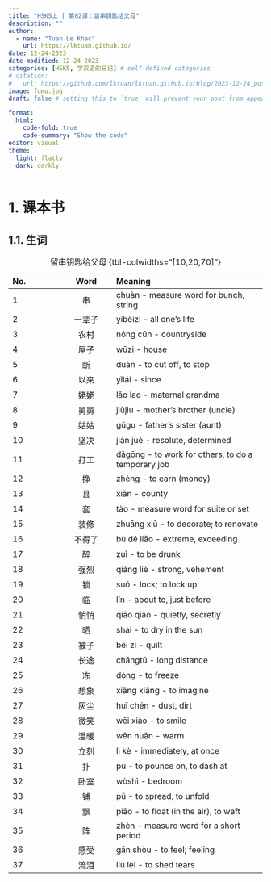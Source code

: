 ---
title: "HSK5上 | 第02课：留串钥匙给父母"
description: ""
author:
  - name: "Tuan Le Khac"
    url: https://lktuan.github.io/
date: 12-24-2023
date-modified: 12-24-2023
categories: [HSK5, 学汉语的日记] # self-defined categories
# citation: 
#   url: https://github.com/lktuan/lktuan.github.io/blog/2023-12-24_post/
image: fumu.jpg
draft: false # setting this to `true` will prevent your post from appearing on your listing page until you're ready!

format: 
  html: 
    code-fold: true
    code-summary: "Show the code"
editor: visual
theme:
  light: flatly
  dark: darkly
---

# 1. 课本书

## 1.1. 生词

| No. |   Word   | Meaning                                                        |
|:--------------|:-------------:|:------------------------------------------|
|1|串|chuàn - measure word for bunch, string|
|2|一辈子|yíbèizi - all one's life|
|3|农村|nóng cūn - countryside|
|4|屋子|wūzi - house|
|5|断|duàn - to cut off, to stop|
|6|以来|yǐlái - since|
|7|姥姥|lǎo lao - maternal grandma|
|8|舅舅|jiùjiu - mother's brother (uncle)|
|9|姑姑|gūgu - father's sister (aunt)|
|10|坚决|jiān jué - resolute, determined|
|11|打工|dǎgōng - to work for others, to do a temporary job|
|12|挣|zhèng - to earn (money)|
|13|县|xiàn - county|
|14|套|tào - measure word for suite or set|
|15|装修|zhuāng xiū - to decorate; to renovate|
|16|不得了|bù dé liǎo - extreme, exceeding|
|17|醉|zuì - to be drunk|
|18|强烈|qiáng liè - strong, vehement|
|19|锁|suǒ - lock; to lock up|
|20|临|lín - about to, just before|
|21|悄悄|qiāo qiāo - quietly, secretly|
|22|晒|shài - to dry in the sun|
|23|被子|bèi zi - quilt|
|24|长途|chángtú - long distance|
|25|冻|dòng - to freeze|
|26|想象|xiǎng xiàng - to imagine|
|27|灰尘|huī chén - dust, dirt|
|28|微笑|wēi xiào - to smile|
|29|温暖|wēn nuǎn - warm|
|30|立刻|lì kè - immediately, at once|
|31|扑|pū - to pounce on, to dash at|
|32|卧室|wòshì - bedroom|
|33|铺|pū - to spread, to unfold|
|34|飘|piāo - to float (in the air), to waft|
|35|阵|zhèn - measure word for a short period|
|36|感受|gǎn shòu - to feel; feeling|
|37|流泪|liú lèi - to shed tears|


: 留串钥匙给父母 {tbl-colwidths="\[10,20,70\]"}